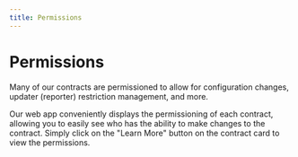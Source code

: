 ```yaml
---
title: Permissions
---
```



# Permissions

Many of our contracts are permissioned to allow for configuration changes, updater (reporter) restriction management, and more.

Our web app conveniently displays the permissioning of each contract, allowing you to easily see who has the ability to make changes to the contract. Simply click on the "Learn More" button on the contract card to view the permissions.

